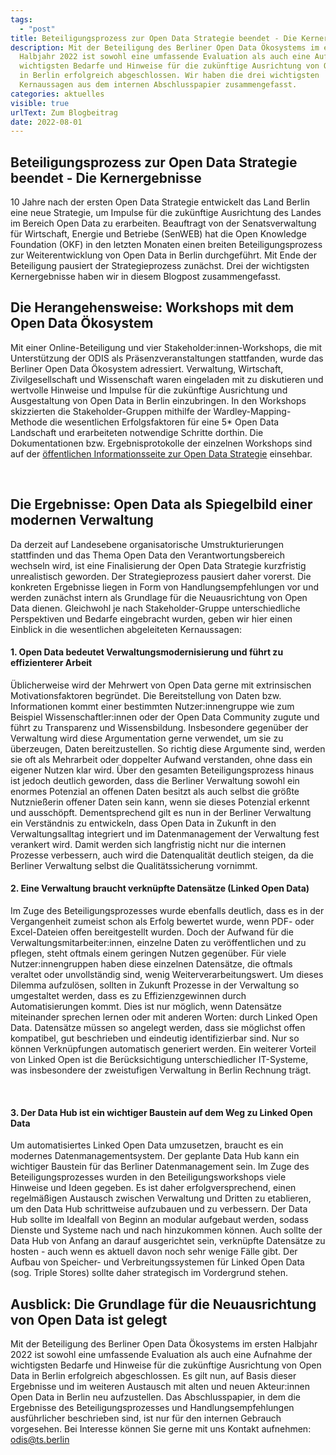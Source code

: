 ```yaml
---
tags:
  - "post"
title: Beteiligungsprozess zur Open Data Strategie beendet - Die Kernergebnisse
description: Mit der Beteiligung des Berliner Open Data Ökosystems im ersten
  Halbjahr 2022 ist sowohl eine umfassende Evaluation als auch eine Aufnahme der
  wichtigsten Bedarfe und Hinweise für die zukünftige Ausrichtung von Open Data
  in Berlin erfolgreich abgeschlossen. Wir haben die drei wichtigsten
  Kernaussagen aus dem internen Abschlusspapier zusammengefasst.
categories: aktuelles
visible: true
urlText: Zum Blogbeitrag
date: 2022-08-01
---
```


## Beteiligungsprozess zur Open Data Strategie beendet - Die Kernergebnisse

10 Jahre nach der ersten Open Data Strategie entwickelt das Land Berlin eine neue Strategie, um Impulse für die zukünftige Ausrichtung des Landes im Bereich Open Data zu erarbeiten. Beauftragt von der Senatsverwaltung für Wirtschaft, Energie und Betriebe (SenWEB) hat die Open Knowledge Foundation (OKF) in den letzten Monaten einen breiten Beteiligungsprozess zur Weiterentwicklung von Open Data in Berlin durchgeführt. Mit Ende der Beteiligung pausiert der Strategieprozess zunächst. Drei der wichtigsten Kernergebnisse haben wir in diesem Blogpost zusammengefasst.

## Die Herangehensweise: Workshops mit dem Open Data Ökosystem

Mit einer Online-Beteiligung und vier Stakeholder:innen-Workshops, die mit Unterstützung der ODIS als Präsenzveranstaltungen stattfanden, wurde das Berliner Open Data Ökosystem adressiert. Verwaltung, Wirtschaft, Zivilgesellschaft und Wissenschaft waren eingeladen mit zu diskutieren und wertvolle Hinweise und Impulse für die zukünftige Ausrichtung und Ausgestaltung von Open Data in Berlin einzubringen. In den Workshops skizzierten die Stakeholder-Gruppen mithilfe der Wardley-Mapping-Methode die wesentlichen Erfolgsfaktoren für eine 5\* Open Data Landschaft und erarbeiteten notwendige Schritte dorthin. Die Dokumentationen bzw. Ergebnisprotokolle der einzelnen Workshops sind auf der [öffentlichen Informationsseite zur Open Data Strategie](https://strategie.odis-berlin.de/) einsehbar.


<ImageSection
  src="foto_highlights_beteiligungsworkshops.png"
  caption="Eindrücke aus den vier Beteiligungsworkshops"
/>

<br />

## Die Ergebnisse: Open Data als Spiegelbild einer modernen Verwaltung

Da derzeit auf Landesebene organisatorische Umstrukturierungen stattfinden und das Thema Open Data den Verantwortungsbereich wechseln wird, ist eine Finalisierung der Open Data Strategie kurzfristig unrealistisch geworden. Der Strategieprozess pausiert daher vorerst. Die konkreten Ergebnisse liegen in Form von Handlungsempfehlungen vor und werden zunächst intern als Grundlage für die Neuausrichtung von Open Data dienen. Gleichwohl je nach Stakeholder-Gruppe unterschiedliche Perspektiven und Bedarfe eingebracht wurden, geben wir hier einen Einblick in die wesentlichen abgeleiteten Kernaussagen:

#### 1. Open Data bedeutet Verwaltungsmodernisierung und führt zu effizienterer Arbeit

Üblicherweise wird der Mehrwert von Open Data gerne mit extrinsischen Motivationsfaktoren begründet. Die Bereitstellung von Daten bzw. Informationen kommt einer bestimmten Nutzer:innengruppe wie zum Beispiel Wissenschaftler:innen oder der Open Data Community zugute und führt zu Transparenz und Wissensbildung. Insbesondere gegenüber der Verwaltung wird diese Argumentation gerne verwendet, um sie zu überzeugen, Daten bereitzustellen. So richtig diese Argumente sind, werden sie oft als Mehrarbeit oder doppelter Aufwand verstanden, ohne dass ein eigener Nutzen klar wird. Über den gesamten Beteiligungsprozess hinaus ist jedoch deutlich geworden, dass die Berliner Verwaltung sowohl ein enormes Potenzial an offenen Daten besitzt als auch selbst die größte Nutznießerin offener Daten sein kann, wenn sie dieses Potenzial erkennt und ausschöpft. Dementsprechend gilt es nun in der Berliner Verwaltung ein Verständnis zu entwickeln, dass Open Data in Zukunft in den Verwaltungsalltag integriert und im Datenmanagement der Verwaltung fest verankert wird. Damit werden sich langfristig nicht nur die internen Prozesse verbessern, auch wird die Datenqualität deutlich steigen, da die Berliner Verwaltung selbst die Qualitätssicherung vornimmt.

#### 2. Eine Verwaltung braucht verknüpfte Datensätze (Linked Open Data)

Im Zuge des Beteiligungsprozesses wurde ebenfalls deutlich, dass es in der Vergangenheit zumeist schon als Erfolg bewertet wurde, wenn PDF- oder Excel-Dateien offen bereitgestellt wurden. Doch der Aufwand für die Verwaltungsmitarbeiter:innen, einzelne Daten zu veröffentlichen und zu pflegen, steht oftmals einem geringen Nutzen gegenüber. Für viele Nutzer:innengruppen haben diese einzelnen Datensätze, die oftmals veraltet oder unvollständig sind, wenig Weiterverarbeitungswert. Um dieses Dilemma aufzulösen, sollten in Zukunft Prozesse in der Verwaltung so umgestaltet werden, dass es zu Effizienzgewinnen durch Automatisierungen kommt. Dies ist nur möglich, wenn Datensätze miteinander sprechen lernen oder mit anderen Worten: durch Linked Open Data. Datensätze müssen so angelegt werden, dass sie möglichst offen kompatibel, gut beschrieben und eindeutig identifizierbar sind. Nur so können Verknüpfungen automatisch generiert werden. Ein weiterer Vorteil von Linked Open ist die Berücksichtigung unterschiedlicher IT-Systeme, was insbesondere der zweistufigen Verwaltung in Berlin Rechnung trägt.

<ImageSection
  src="5_sterne_modell.png"
  caption="Das 5* Open Data Modell nach Tim Berners-Lee"
/>

<br />

#### 3. Der Data Hub ist ein wichtiger Baustein auf dem Weg zu Linked Open Data

Um automatisiertes Linked Open Data umzusetzen, braucht es ein modernes Datenmanagementsystem. Der geplante Data Hub kann ein wichtiger Baustein für das Berliner Datenmanagement sein. Im Zuge des Beteiligungsprozesses wurden in den Beteiligungsworkshops viele Hinweise und Ideen gegeben. Es ist daher erfolgversprechend, einen regelmäßigen Austausch zwischen Verwaltung und Dritten zu etablieren, um den Data Hub schrittweise aufzubauen und zu verbessern. Der Data Hub sollte im Idealfall von Beginn an modular aufgebaut werden, sodass Dienste und Systeme nach und nach hinzukommen können. Auch sollte der Data Hub von Anfang an darauf ausgerichtet sein, verknüpfte Datensätze zu hosten - auch wenn es aktuell davon noch sehr wenige Fälle gibt. Der Aufbau von Speicher- und Verbreitungssystemen für Linked Open Data (sog. Triple Stores) sollte daher strategisch im Vordergrund stehen.

## Ausblick: Die Grundlage für die Neuausrichtung von Open Data ist gelegt

Mit der Beteiligung des Berliner Open Data Ökosystems im ersten Halbjahr 2022 ist sowohl eine umfassende Evaluation als auch eine Aufnahme der wichtigsten Bedarfe und Hinweise für die zukünftige Ausrichtung von Open Data in Berlin erfolgreich abgeschlossen. Es gilt nun, auf Basis dieser Ergebnisse und im weiteren Austausch mit alten und neuen Akteur:innen Open Data in Berlin neu aufzustellen. Das Abschlusspapier, in dem die Ergebnisse des Beteiligungsprozesses und Handlungsempfehlungen ausführlicher beschrieben sind, ist nur für den internen Gebrauch vorgesehen. Bei Interesse können Sie gerne mit uns Kontakt aufnehmen: [odis@ts.berlin](mailto:odis@ts.berlin)
